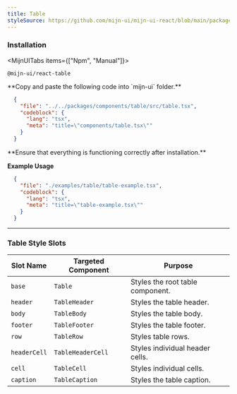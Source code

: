 ```yaml
---
title: Table
styleSource: https://github.com/mijn-ui/mijn-ui-react/blob/main/packages/theme/src/components/table.ts
---
```



<ComponentPreview className="p-10">
  <TableExample />
</ComponentPreview>

### Installation

<MijnUITabs items={["Npm", "Manual"]}>
  <MijnUITabsContent value="Npm">
  ```package-install
  @mijn-ui/react-table
  ```
  </MijnUITabsContent>
  <MijnUITabsContent value="Manual">
  <Steps>
  <Step>
  **Copy and paste the following code into `mijn-ui` folder.**

  ```json doc-gen:file
    {
      "file": "../../packages/components/table/src/table.tsx",
      "codeblock": {
        "lang": "tsx",
        "meta": "title=\"components/table.tsx\""
      }
    }
  ```
  </Step>
  
  <Step>
  **Ensure that everything is functioning correctly after installation.**
  </Step>
</Steps>
</MijnUITabsContent>
</MijnUITabs>

**Example Usage**

```json doc-gen:file
  {
    "file": "./examples/table/table-example.tsx",
    "codeblock": {
      "lang": "tsx",
      "meta": "title=\"table-example.tsx\""
    }
  }
```

---

### Table Style Slots

| **Slot Name**    | **Targeted Component** | **Purpose**                                      |
|-------------------|------------------------|-------------------------------------------------|
| `base`           | `Table`               | Styles the root table component.                |
| `header`         | `TableHeader`         | Styles the table header.                        |
| `body`           | `TableBody`           | Styles the table body.                          |
| `footer`         | `TableFooter`         | Styles the table footer.                        |
| `row`            | `TableRow`            | Styles table rows.                              |
| `headerCell`     | `TableHeaderCell`     | Styles individual header cells.                 |
| `cell`           | `TableCell`           | Styles individual cells.                        |
| `caption`        | `TableCaption`        | Styles the table caption.                       |